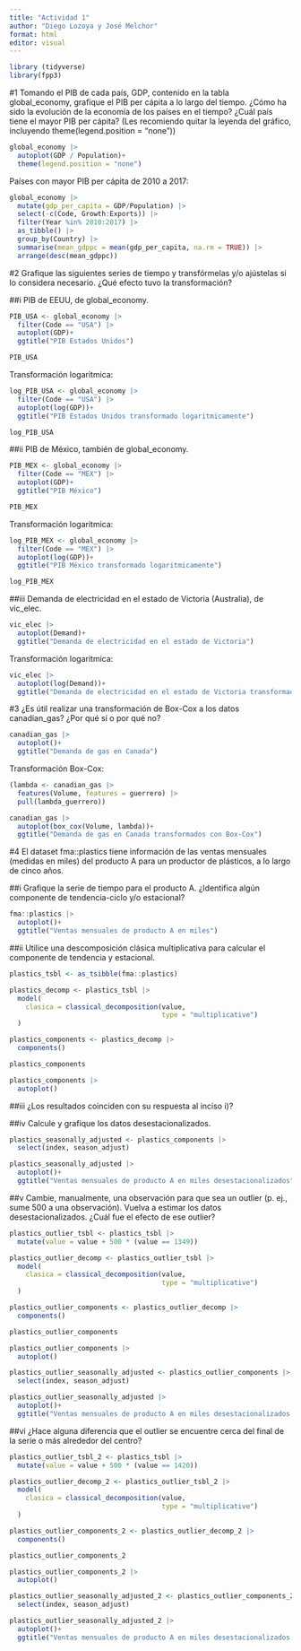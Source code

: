 ```yaml
---
title: "Actividad 1"
author: "Diego Lozoya y José Melchor"
format: html
editor: visual
---
```


```r
library (tidyverse)
library(fpp3)
```

#1
Tomando el PIB de cada país, GDP, contenido en la tabla global_economy, grafique el PIB per cápita a lo largo del tiempo. ¿Cómo ha sido la evolución de la economía de los países en el tiempo? ¿Cuál país tiene el mayor PIB per cápita? (Les recomiendo quitar la leyenda del gráfico, incluyendo theme(legend.position = "none"))

```r
global_economy |> 
  autoplot(GDP / Population)+
  theme(legend.position = "none")
```

Países con mayor PIB per cápita de 2010 a 2017:

```r
global_economy |> 
  mutate(gdp_per_capita = GDP/Population) |> 
  select(-c(Code, Growth:Exports)) |> 
  filter(Year %in% 2010:2017) |>
  as_tibble() |> 
  group_by(Country) |> 
  summarise(mean_gdppc = mean(gdp_per_capita, na.rm = TRUE)) |> 
  arrange(desc(mean_gdppc))
```

#2
Grafique las siguientes series de tiempo y transfórmelas y/o ajústelas si lo considera necesario. ¿Qué efecto tuvo la transformación?

##i
PIB de EEUU, de global_economy.

```r
PIB_USA <- global_economy |> 
  filter(Code == "USA") |> 
  autoplot(GDP)+
  ggtitle("PIB Estados Unidos")

PIB_USA
```

Transformación logaritmica:

```r
log_PIB_USA <- global_economy |> 
  filter(Code == "USA") |> 
  autoplot(log(GDP))+
  ggtitle("PIB Estados Unidos transformado logaritmicamente")

log_PIB_USA
```

##ii
PIB de México, también de global_economy.

```r
PIB_MEX <- global_economy |> 
  filter(Code == "MEX") |> 
  autoplot(GDP)+
  ggtitle("PIB México")

PIB_MEX
```

Transformación logaritmica:

```r
log_PIB_MEX <- global_economy |> 
  filter(Code == "MEX") |> 
  autoplot(log(GDP))+
  ggtitle("PIB México transformado logaritmicamente")

log_PIB_MEX
```

##iii
Demanda de electricidad en el estado de Victoria (Australia), de vic_elec.

```r
vic_elec |>
  autoplot(Demand)+
  ggtitle("Demanda de electricidad en el estado de Victoria")
```

Transformación logaritmica:

```r
vic_elec |>
  autoplot(log(Demand))+
  ggtitle("Demanda de electricidad en el estado de Victoria transformados logaritmicamente")
```

#3
¿Es útil realizar una transformación de Box-Cox a los datos canadian_gas? ¿Por qué sí o por qué no?

```r
canadian_gas |> 
  autoplot()+
  ggtitle("Demanda de gas en Canada")
```

Transformación Box-Cox:

```r
(lambda <- canadian_gas |> 
  features(Volume, features = guerrero) |> 
  pull(lambda_guerrero))

canadian_gas |> 
  autoplot(box_cox(Volume, lambda))+
  ggtitle("Demanda de gas en Canada transformados con Box-Cox")
```

#4
El dataset fma::plastics tiene información de las ventas mensuales (medidas en miles) del producto A para un productor de plásticos, a lo largo de cinco años.

##i
Grafique la serie de tiempo para el producto A. ¿Identifica algún componente de tendencia-ciclo y/o estacional?

```r
fma::plastics |> 
  autoplot()+
  ggtitle("Ventas mensuales de producto A en miles")
```

##ii
Utilice una descomposición clásica multiplicativa para calcular el componente de tendencia y estacional.

```r
plastics_tsbl <- as_tsibble(fma::plastics)

plastics_decomp <- plastics_tsbl |> 
  model(
    clasica = classical_decomposition(value,
                                      type = "multiplicative")
  )

plastics_components <- plastics_decomp |> 
  components()

plastics_components

plastics_components |> 
  autoplot()
```

##iii
¿Los resultados coinciden con su respuesta al inciso i)?

##iv
Calcule y grafique los datos desestacionalizados.

```r
plastics_seasonally_adjusted <- plastics_components |>
  select(index, season_adjust)

plastics_seasonally_adjusted |> 
  autoplot()+
  ggtitle("Ventas mensuales de producto A en miles desestacionalizados")
```

##v
Cambie, manualmente, una observación para que sea un outlier (p. ej., sume 500 a una observación). Vuelva a estimar los datos desestacionalizados. ¿Cuál fue el efecto de ese outlier?

```r
plastics_outlier_tsbl <- plastics_tsbl |> 
  mutate(value = value + 500 * (value == 1349))

plastics_outlier_decomp <- plastics_outlier_tsbl |> 
  model(
    clasica = classical_decomposition(value,
                                      type = "multiplicative")
  )

plastics_outlier_components <- plastics_outlier_decomp |> 
  components()

plastics_outlier_components

plastics_outlier_components |> 
  autoplot()
```

```r
plastics_outlier_seasonally_adjusted <- plastics_outlier_components |>
  select(index, season_adjust)

plastics_outlier_seasonally_adjusted |> 
  autoplot()+
  ggtitle("Ventas mensuales de producto A en miles desestacionalizados con valor atipico")
```

##vi
¿Hace alguna diferencia que el outlier se encuentre cerca del final de la serie o más alrededor del centro?

```r
plastics_outlier_tsbl_2 <- plastics_tsbl |> 
  mutate(value = value + 500 * (value == 1420))

plastics_outlier_decomp_2 <- plastics_outlier_tsbl_2 |> 
  model(
    clasica = classical_decomposition(value,
                                      type = "multiplicative")
  )

plastics_outlier_components_2 <- plastics_outlier_decomp_2 |> 
  components()

plastics_outlier_components_2

plastics_outlier_components_2 |> 
  autoplot()
```

```r
plastics_outlier_seasonally_adjusted_2 <- plastics_outlier_components_2 |>
  select(index, season_adjust)

plastics_outlier_seasonally_adjusted_2 |> 
  autoplot()+
  ggtitle("Ventas mensuales de producto A en miles desestacionalizados con valor atipico")
```

